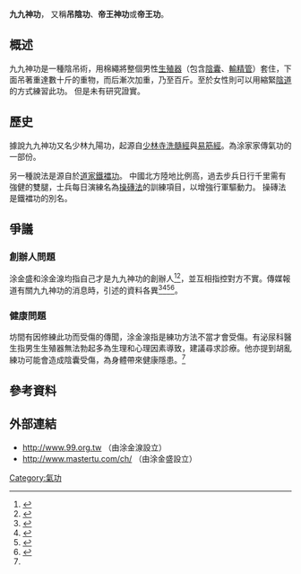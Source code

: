 {{multiple issues|
{{original research|time=2014-02-13T08:33:06+00:00}}
{{copyedit}}
}}
'''九九神功'''， 又稱'''吊陰功'''、'''帝王神功'''或'''帝王功'''。

==概述==
九九神功是一種陰吊術，用棉繩將整個男性[[生殖器|生殖器]]（包含[[陰囊|陰囊]]、[[輸精管|輸精管]]）套住，下面吊著重達數十斤的重物，而后漸次加重，乃至百斤。至於女性則可以用縮緊[[陰道|陰道]]的方式練習此功。 {{Fact|傳說若苦練成功，能使房事持久，能連續行房而雄風不減|time=2014-02-23T04:51:25+00:00}}但是未有研究證實。

==歷史==
據說九九神功又名少林九陽功，起源自[[少林寺|少林寺]][[洗髓經|洗髓經]]與[[易筋經|易筋經]]。為涂家家傳氣功的一部份。

另一種說法是源自於[[道家|道家]][[鐵襠功|鐵襠功]]。
中國北方陸地比例高，過去步兵日行千里需有強健的雙腿，士兵每日演練名為[[操磚法|操磚法]]的訓練項目，以增強行軍驅動力。
操磚法是鐵襠功的別名。

==爭議==
=== 創辦人問題 ===
涂金盛和涂金湶均指自己才是九九神功的創辦人<ref>{{cite web|url=http://mastertu.com/ch/?p=3018|title=涂氏家族聲明:有關涂金盛蒙受七弟涂金泉不實之誣衊|date=2013-12-29|accessdate=2014-02-28|archive-date=2014-02-04|archive-url=https://web.archive.org/web/20140204013141/http://mastertu.com/ch/?p=3018|dead-url=no}}</ref><ref>{{cite web|url=http://www.99.org.tw/news-detail-605374.html|title=創辦人的重要公告|author=涂金湶|date=2014-02-26|accessdate=2014-02-28|archive-date=2014-03-04|archive-url=https://web.archive.org/web/20140304125329/http://www.99.org.tw/news-detail-605374.html|dead-url=no}}</ref>，並互相指控對方不實。傳媒報道有關九九神功的消息時，引述的資料各異<ref>{{cite web|url=http://www.chinatimes.com/newspapers/20140207000560-260107|title=涂金盛將回台教授養生氣功|author=連冠寧|work=中國時報|date=2014-02-07|accessdate=2014-02-28|archive-date=2014-03-04|archive-url=https://web.archive.org/web/20140304062113/http://www.chinatimes.com/newspapers/20140207000560-260107|dead-url=no}}</ref><ref name="lt1">{{cite web|url=http://www.libertytimes.com.tw/2011/new/oct/24/today-so1-2.htm|title=俗稱九九神功 亂練反易「倒槍」|author=姚岳宏、陳信仁|work=自由時報|date=2011-11-24|accessdate=2014-02-23|deadurl=yes|archiveurl=https://web.archive.org/web/20131031023947/http://www.libertytimes.com.tw/2011/new/oct/24/today-so1-2.htm|archivedate=2013-10-31}}</ref><ref>{{cite web|url=http://www.appledaily.com.tw/appledaily/article/supplement/20040528/963789/|title=九九神功「那話兒」吊百公斤|author=勾奇特攻隊|work=蘋果日報|date=2004-05-28|accessdate=2014-02-28|archive-date=2014-03-03|archive-url=https://web.archive.org/web/20140303214525/http://www.appledaily.com.tw/appledaily/article/supplement/20040528/963789/|dead-url=no}}</ref><ref>{{cite web|url=http://www.appledaily.com.tw/appledaily/article/headline/20101118/32970726/|title=「九九神功」告「九九還陽功」侵權|author=蔣永佑、孫友廉|work=蘋果日報|date=2011-11-08|accessdate=2014-02-28|archive-date=2014-03-03|archive-url=https://web.archive.org/web/20140303214322/http://www.appledaily.com.tw/appledaily/article/headline/20101118/32970726/|dead-url=no}}</ref>。

=== 健康問題 ===
坊間有因修練此功而受傷的傳聞，涂金湶指是練功方法不當才會受傷。有泌尿科醫生指男生生殖器無法勃起多為生理和心理因素導致，建議尋求診療。他亦提到胡亂練功可能會造成陰囊受傷，為身體帶來健康隱患。<ref name="lt1" />

==參考資料==
{{reflist}}

==外部連結==
* http://www.99.org.tw{{Wayback|url=http://www.99.org.tw/ |date=20120330182033 }} （由涂金湶設立）
* http://www.mastertu.com/ch/{{Wayback|url=http://www.mastertu.com/ch/ |date=20140226141757 }} （由涂金盛設立）

[[Category:氣功|Category:氣功]]